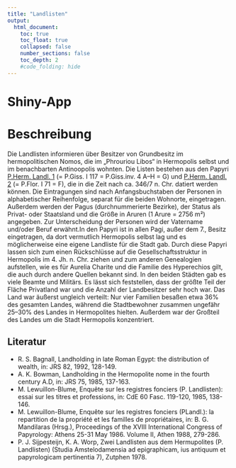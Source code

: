 ```yaml
---
title: "Landlisten"
output:
  html_document:
    toc: true
    toc_float: true
    collapsed: false
    number_sections: false
    toc_depth: 2
    #code_folding: hide
---
```



# Shiny-App








# Beschreibung

Die Landlisten informieren über Besitzer von Grundbesitz im hermopolitischen Nomos, die im „Phrouriou Libos“ in Hermopolis selbst und im benachbarten Antinoopolis wohnten. Die Listen bestehen aus den Papyri <a href='http://papyri.info/ddbdp/p.herm.landl;;I'>P.Herm. Landl. 1</a> (= P.Giss. I 117 = P.Giss.inv. 4 A–H = G) und <a href='https://papyri.info/ddbdp/p.herm.landl;;AnhangI'>P.Herm. Landl. 2</a> (= P.Flor. I 71 = F), die in die Zeit nach ca. 346/7 n. Chr. datiert werden können. Die Eintragungen sind nach Anfangsbuchstaben der Personen in alphabetischer Reihenfolge, separat für die beiden Wohnorte, eingetragen. Außerdem werden der Pagus (durchnummerierte Bezirke), der Status als Privat- oder Staatsland und die Größe in Aruren (1 Arure = 2756 m²) angegeben. Zur Unterscheidung der Personen wird der Vatername und/oder Beruf erwähnt.In den Papyri ist in allen Pagi, außer dem 7., Besitz eingetragen, da dort vermutlich Hermopolis selbst lag und es möglicherweise eine eigene Landliste für die Stadt gab. Durch diese Papyri lassen sich zum einen Rückschlüsse auf die Gesellschaftsstruktur in Hermopolis im 4. Jh. n. Chr. ziehen und zum anderen Genealogien aufstellen, wie es für Aurelia Charite und die Familie des Hyperechios gilt, die auch durch andere Quellen bekannt sind. In den beiden Städten gab es viele Beamte und Militärs. Es lässt sich feststellen, dass der größte Teil der Fläche Privatland war und die Anzahl der Landbesitzer sehr hoch war. Das Land war äußerst ungleich verteilt: Nur vier Familien besaßen etwa 36% des gesamten Landes, während die Stadtbewohner zusammen ungefähr 25–30% des Landes in Hermopolites hielten. Außerdem war der Großteil des Landes um die Stadt Hermopolis konzentriert.


## Literatur

<ul>
                      <li>R. S. Bagnall, Landholding in late Roman Egypt: the distribution of wealth, in: JRS 82, 1992, 128-149.</li>
                      <li>A. K. Bowman, Landholding in the Hermopolite nome in the fourth century A.D, in: JRS 75, 1985, 137-163.</li>
                      <li>M. Lewuillon-Blume, Enquête sur les registres fonciers (P. Landlisten): essai sur les titres et professions, in: CdE 60 Fasc. 119-120, 1985, 138-146.</li>
                      <li>M. Lewuillon-Blume, Enquête sur les registres fonciers (PLandl.): la repartition de la propriété et les familles de propriétaires, in: B. G. Mandilaras (Hrsg.), Proceedings of the XVIII International Congress of Papyrology: Athens 25-31 May 1986. Volume II, Athen 1988, 279-286.</li>
                      <li>P. J. Sijpesteijn, K. A. Worp,  Zwei Landlisten aus dem Hermupolites (P. Landlisten) (Studia Amstelodamensia ad epigraphicam, ius antiquum et papyrologicam pertinentia 7), Zutphen 1978.</li>
                      </ul>
                      
                      
                      
